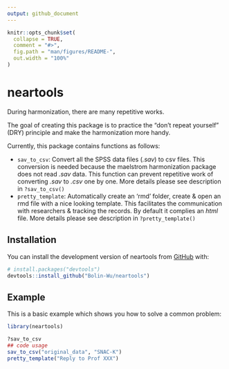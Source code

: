 ```yaml
---
output: github_document
---
```


<!-- README.md is generated from README.Rmd. Please edit that file -->

```r
knitr::opts_chunk$set(
  collapse = TRUE,
  comment = "#>",
  fig.path = "man/figures/README-",
  out.width = "100%"
)
```

# neartools

<!-- badges: start -->
<!-- badges: end -->

During harmonization, there are many repetitive works.    

The goal of creating this package is to practice the "don't repeat yourself" (DRY) principle and make the harmonization more handy.

Currently, this package contains functions as follows:

* `sav_to_csv`: Convert all the SPSS data files (*.sav*) to csv files. This conversion is needed because the maelstrom harmonization package does not read *.sav* data. This function can prevent repetitive work of converting *.sav* to *.csv* one by one. More details please see description in  `?sav_to_csv()`
* `pretty_template`: Automatically create an 'rmd' folder, create & open an rmd file with a nice looking template. This facilitates the communication with researchers & tracking the records. By default it complies an *html* file. More details please see description in  `?pretty_template()`


## Installation

You can install the development version of neartools from [GitHub](https://github.com/) with:

``` r
# install.packages("devtools")
devtools::install_github("Bolin-Wu/neartools")
```

## Example

This is a basic example which shows you how to solve a common problem:

```r
library(neartools)

?sav_to_csv
## code usage
sav_to_csv("original_data", "SNAC-K")
pretty_template("Reply to Prof XXX")
```
